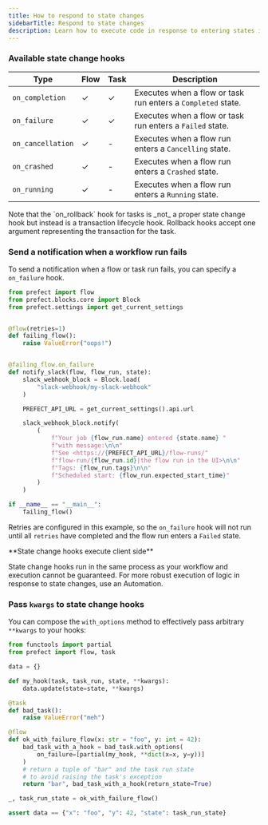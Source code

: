 ```yaml
---
title: How to respond to state changes
sidebarTitle: Respond to state changes
description: Learn how to execute code in response to entering states in your workflows.
---
```


### Available state change hooks

| Type | Flow | Task | Description |
| ----- | --- | --- | --- |
| `on_completion` | ✓ | ✓ | Executes when a flow or task run enters a `Completed` state. |
| `on_failure` | ✓ | ✓ | Executes when a flow or task run enters a `Failed` state. |
| <span class="no-wrap">`on_cancellation`</span> | ✓ | - | Executes when a flow run enters a `Cancelling` state. |
| `on_crashed` | ✓ | - | Executes when a flow run enters a `Crashed` state. |
| `on_running` | ✓ | - | Executes when a flow run enters a `Running` state. |

<Note>
Note that the `on_rollback` hook for tasks is _not_ a proper state change hook but instead
is a transaction lifecycle hook.
Rollback hooks accept one argument representing the transaction for the task.
</Note>

### Send a notification when a workflow run fails

To send a notification when a flow or task run fails, you can specify a `on_failure` hook.

```python
from prefect import flow
from prefect.blocks.core import Block
from prefect.settings import get_current_settings


@flow(retries=1)
def failing_flow():
    raise ValueError("oops!")


@failing_flow.on_failure
def notify_slack(flow, flow_run, state):
    slack_webhook_block = Block.load(
        "slack-webhook/my-slack-webhook"
    )

    PREFECT_API_URL = get_current_settings().api.url

    slack_webhook_block.notify(
        (
            f"Your job {flow_run.name} entered {state.name} "
            f"with message:\n\n"
            f"See <https://{PREFECT_API_URL}/flow-runs/"
            f"flow-run/{flow_run.id}|the flow run in the UI>\n\n"
            f"Tags: {flow_run.tags}\n\n"
            f"Scheduled start: {flow_run.expected_start_time}"
        )
    )

if __name__ == "__main__":
    failing_flow()
```

Retries are configured in this example, so the `on_failure` hook will not run until all `retries` have completed and the flow run enters a `Failed` state.

<Warning>
**State change hooks execute client side**

State change hooks run in the same process as your workflow and execution cannot be guaranteed. For more robust execution of logic in response to state changes, use an Automation.
</Warning>

### Pass `kwargs` to state change hooks

You can compose the `with_options` method to effectively pass arbitrary `**kwargs` to your hooks:

```python
from functools import partial
from prefect import flow, task

data = {}

def my_hook(task, task_run, state, **kwargs):
    data.update(state=state, **kwargs)

@task
def bad_task():
    raise ValueError("meh")

@flow
def ok_with_failure_flow(x: str = "foo", y: int = 42):
    bad_task_with_a_hook = bad_task.with_options(
        on_failure=[partial(my_hook, **dict(x=x, y=y))]
    )
    # return a tuple of "bar" and the task run state
    # to avoid raising the task's exception
    return "bar", bad_task_with_a_hook(return_state=True)

_, task_run_state = ok_with_failure_flow()

assert data == {"x": "foo", "y": 42, "state": task_run_state}
```
